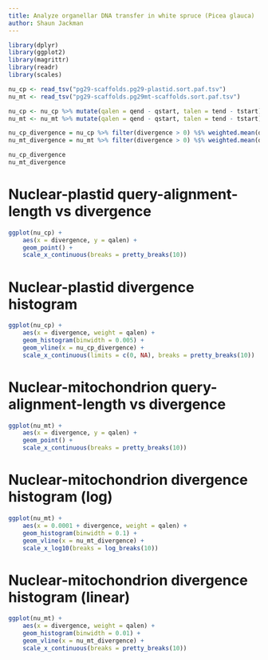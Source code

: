 ```yaml
---
title: Analyze organellar DNA transfer in white spruce (Picea glauca)
author: Shaun Jackman
---
```


```r
library(dplyr)
library(ggplot2)
library(magrittr)
library(readr)
library(scales)
```

```r
nu_cp <- read_tsv("pg29-scaffolds.pg29-plastid.sort.paf.tsv")
nu_mt <- read_tsv("pg29-scaffolds.pg29mt-scaffolds.sort.paf.tsv")
```

```r
nu_cp <- nu_cp %>% mutate(qalen = qend - qstart, talen = tend - tstart)
nu_mt <- nu_mt %>% mutate(qalen = qend - qstart, talen = tend - tstart)

nu_cp_divergence = nu_cp %>% filter(divergence > 0) %$% weighted.mean(divergence, qalen)
nu_mt_divergence = nu_mt %>% filter(divergence > 0) %$% weighted.mean(divergence, qalen)

nu_cp_divergence
nu_mt_divergence
```

# Nuclear-plastid query-alignment-length vs divergence
```r
ggplot(nu_cp) +
	aes(x = divergence, y = qalen) +
	geom_point() +
	scale_x_continuous(breaks = pretty_breaks(10))
```

# Nuclear-plastid divergence histogram
```r
ggplot(nu_cp) +
	aes(x = divergence, weight = qalen) +
	geom_histogram(binwidth = 0.005) +
	geom_vline(x = nu_cp_divergence) +
	scale_x_continuous(limits = c(0, NA), breaks = pretty_breaks(10))
```

# Nuclear-mitochondrion query-alignment-length vs divergence
```r
ggplot(nu_mt) +
	aes(x = divergence, y = qalen) +
	geom_point() +
	scale_x_continuous(breaks = pretty_breaks(10))
```

# Nuclear-mitochondrion divergence histogram (log)
```r
ggplot(nu_mt) +
	aes(x = 0.0001 + divergence, weight = qalen) +
	geom_histogram(binwidth = 0.1) +
	geom_vline(x = nu_mt_divergence) +
	scale_x_log10(breaks = log_breaks(10))
```

# Nuclear-mitochondrion divergence histogram (linear)
```r
ggplot(nu_mt) +
	aes(x = divergence, weight = qalen) +
	geom_histogram(binwidth = 0.01) +
	geom_vline(x = nu_mt_divergence) +
	scale_x_continuous(breaks = pretty_breaks(10))
```
